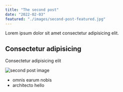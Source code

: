 ```yaml
---
title: "The second post"
date: "2022-02-03"
featured: "./images/second-post-featured.jpg"
---
```


Lorem ipsum dolor sit amet consectetur adipisicing elit.

## Consectetur adipisicing

Consectetur adipisicing elit

![second post image](./images/second-post-content.png)

- omnis earum nobis
- architecto hello
